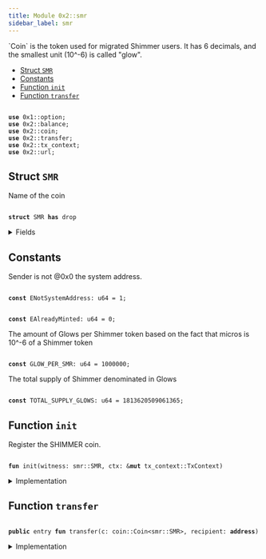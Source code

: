 ```yaml
---
title: Module 0x2::smr
sidebar_label: smr
---
```


<Link id="0x2_smr"/>
`Coin<SMR>` is the token used for migrated Shimmer users.
It has 6 decimals, and the smallest unit (10^-6) is called "glow".


-  [Struct `SMR`](#0x2_smr_SMR)
-  [Constants](#@Constants_0)
-  [Function `init`](#0x2_smr_init)
-  [Function `transfer`](#0x2_smr_transfer)


<pre><code>
<b>use</b> <Link to="../move-stdlib/option#0x1_option">0x1::option</Link>;
<b>use</b> <Link to="../iota-framework/balance#0x2_balance">0x2::balance</Link>;
<b>use</b> <Link to="../iota-framework/coin#0x2_coin">0x2::coin</Link>;
<b>use</b> <Link to="../iota-framework/transfer#0x2_transfer">0x2::transfer</Link>;
<b>use</b> <Link to="../iota-framework/tx_context#0x2_tx_context">0x2::tx_context</Link>;
<b>use</b> <Link to="../iota-framework/url#0x2_url">0x2::url</Link>;
</code></pre>



<Link id="0x2_smr_SMR"></Link>

## Struct `SMR`

Name of the coin


<pre><code>
<b>struct</b> <Link to="../iota-framework/smr#0x2_smr_SMR">SMR</Link> <b>has</b> drop
</code></pre>



<details>
<summary>Fields</summary>


<dl>
<dt>

dummy_field: bool
</dt>
<dd>

</dd>
</dl>


</details>

<Link id="@Constants_0"></Link>

## Constants


<Link id="0x2_smr_ENotSystemAddress"></Link>

Sender is not @0x0 the system address.


<pre><code>
<b>const</b> <Link to="../iota-framework/smr#0x2_smr_ENotSystemAddress">ENotSystemAddress</Link>: u64 = 1;
</code></pre>



<Link id="0x2_smr_EAlreadyMinted"></Link>



<pre><code>
<b>const</b> <Link to="../iota-framework/smr#0x2_smr_EAlreadyMinted">EAlreadyMinted</Link>: u64 = 0;
</code></pre>



<Link id="0x2_smr_GLOW_PER_SMR"></Link>

The amount of Glows per Shimmer token based on the fact that micros is
10^-6 of a Shimmer token


<pre><code>
<b>const</b> <Link to="../iota-framework/smr#0x2_smr_GLOW_PER_SMR">GLOW_PER_SMR</Link>: u64 = 1000000;
</code></pre>



<Link id="0x2_smr_TOTAL_SUPPLY_GLOWS"></Link>

The total supply of Shimmer denominated in Glows


<pre><code>
<b>const</b> <Link to="../iota-framework/smr#0x2_smr_TOTAL_SUPPLY_GLOWS">TOTAL_SUPPLY_GLOWS</Link>: u64 = 1813620509061365;
</code></pre>



<Link id="0x2_smr_init"></Link>

## Function `init`

Register the 
SHIMMER coin.


<pre><code>
<b>fun</b> <Link to="../iota-framework/smr#0x2_smr_init">init</Link>(witness: <Link to="../iota-framework/smr#0x2_smr_SMR">smr::SMR</Link>, ctx: &<b>mut</b> <Link to="../iota-framework/tx_context#0x2_tx_context_TxContext">tx_context::TxContext</Link>)
</code></pre>



<details>
<summary>Implementation</summary>


<pre><code>
<b>fun</b> <Link to="../iota-framework/smr#0x2_smr_init">init</Link>(witness: <Link to="../iota-framework/smr#0x2_smr_SMR">SMR</Link>, ctx: &<b>mut</b> TxContext) \{
    <b>assert</b>!(ctx.sender() == @0x0, <Link to="../iota-framework/smr#0x2_smr_ENotSystemAddress">ENotSystemAddress</Link>);
    <b>assert</b>!(ctx.epoch() == 0, <Link to="../iota-framework/smr#0x2_smr_EAlreadyMinted">EAlreadyMinted</Link>);

    <b>let</b> (treasury, metadata) = <Link to="../iota-framework/coin#0x2_coin_create_currency">coin::create_currency</Link>(
            witness,
            6,
            b"Shimmer",
            b"<Link to="../iota-framework/smr#0x2_smr_SMR">SMR</Link>",
            b"The original Shimmer (<Link to="../iota-framework/smr#0x2_smr_SMR">SMR</Link>) token <b>as</b> inherited from the Shimmer Network.",
            <Link to="../move-stdlib/option#0x1_option_some">option::some</Link>(<Link to="../iota-framework/url#0x2_url_new_unsafe_from_bytes">url::new_unsafe_from_bytes</Link>(b"https://<Link to="../iota-framework/iota#0x2_iota">iota</Link>.org/<Link to="../iota-framework/smr#0x2_smr">smr</Link>-logo.png")),
            ctx
        );
    <Link to="../iota-framework/transfer#0x2_transfer_public_freeze_object">transfer::public_freeze_object</Link>(metadata);
    <b>let</b> supply = treasury.treasury_into_supply();
    supply.destroy_supply();
}
</code></pre>



</details>

<Link id="0x2_smr_transfer"></Link>

## Function `transfer`



<pre><code>
<b>public</b> entry <b>fun</b> <Link to="../iota-framework/transfer#0x2_transfer">transfer</Link>(c: <Link to="../iota-framework/coin#0x2_coin_Coin">coin::Coin</Link>&lt;<Link to="../iota-framework/smr#0x2_smr_SMR">smr::SMR</Link>&gt;, recipient: <b>address</b>)
</code></pre>



<details>
<summary>Implementation</summary>


<pre><code>
<b>public</b> entry <b>fun</b> <Link to="../iota-framework/transfer#0x2_transfer">transfer</Link>(c: <Link to="../iota-framework/coin#0x2_coin_Coin">coin::Coin</Link>&lt;<Link to="../iota-framework/smr#0x2_smr_SMR">SMR</Link>&gt;, recipient: <b>address</b>) \{
    <Link to="../iota-framework/transfer#0x2_transfer_public_transfer">transfer::public_transfer</Link>(c, recipient)
}
</code></pre>



</details>
